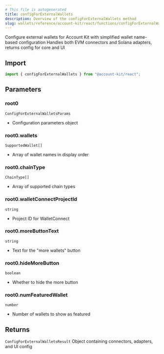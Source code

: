 ```yaml
---
# This file is autogenerated
title: configForExternalWallets
description: Overview of the configForExternalWallets method
slug: wallets/reference/account-kit/react/functions/configForExternalWallets
---
```


Configure external wallets for Account Kit with simplified wallet name-based configuration
Handles both EVM connectors and Solana adapters, returns config for core and UI

## Import

```ts
import { configForExternalWallets } from "@account-kit/react";
```

## Parameters

### root0

`ConfigForExternalWalletsParams`

- Configuration parameters object

### root0.wallets

`SupportedWallet[]`

- Array of wallet names in display order

### root0.chainType

`ChainType[]`

- Array of supported chain types

### root0.walletConnectProjectId

`string`

- Project ID for WalletConnect

### root0.moreButtonText

`string`

- Text for the "more wallets" button

### root0.hideMoreButton

`boolean`

- Whether to hide the more button

### root0.numFeaturedWallet

`number`

- Number of wallets to show as featured

## Returns

`ConfigForExternalWalletsResult`
Object containing connectors, adapters, and UI config
